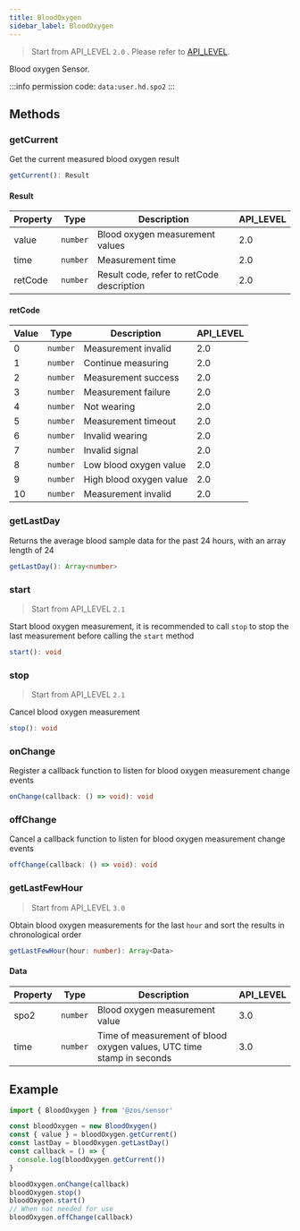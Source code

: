 ```yaml
---
title: BloodOxygen
sidebar_label: BloodOxygen
---
```


> Start from API_LEVEL `2.0` . Please refer to [API_LEVEL](../../../../guides/framework/device/compatibility.md).

Blood oxygen Sensor.

:::info
permission code: `data:user.hd.spo2`
:::

## Methods

### getCurrent

Get the current measured blood oxygen result

```ts
getCurrent(): Result
```

#### Result

| Property | Type                | Description                               | API_LEVEL |
| -------- | ------------------- | ----------------------------------------- | --------- |
| value    | <code>number</code> | Blood oxygen measurement values           | 2.0       |
| time     | <code>number</code> | Measurement time                          | 2.0       |
| retCode  | <code>number</code> | Result code, refer to retCode description | 2.0       |

#### retCode

| Value | Type                | Description             | API_LEVEL |
| ----- | ------------------- | ----------------------- | --------- |
| 0     | <code>number</code> | Measurement invalid     | 2.0       |
| 1     | <code>number</code> | Continue measuring      | 2.0       |
| 2     | <code>number</code> | Measurement success     | 2.0       |
| 3     | <code>number</code> | Measurement failure     | 2.0       |
| 4     | <code>number</code> | Not wearing             | 2.0       |
| 5     | <code>number</code> | Measurement timeout     | 2.0       |
| 6     | <code>number</code> | Invalid wearing         | 2.0       |
| 7     | <code>number</code> | Invalid signal          | 2.0       |
| 8     | <code>number</code> | Low blood oxygen value  | 2.0       |
| 9     | <code>number</code> | High blood oxygen value | 2.0       |
| 10    | <code>number</code> | Measurement invalid     | 2.0       |

### getLastDay

Returns the average blood sample data for the past 24 hours, with an array length of 24

```ts
getLastDay(): Array<number>
```

### start

> Start from API_LEVEL `2.1`

Start blood oxygen measurement, it is recommended to call `stop` to stop the last measurement before calling the `start` method

```ts
start(): void
```

### stop

> Start from API_LEVEL `2.1`

Cancel blood oxygen measurement

```ts
stop(): void
```

### onChange

Register a callback function to listen for blood oxygen measurement change events

```ts
onChange(callback: () => void): void
```

### offChange

Cancel a callback function to listen for blood oxygen measurement change events

```ts
offChange(callback: () => void): void
```

### getLastFewHour

> Start from API_LEVEL `3.0`

Obtain blood oxygen measurements for the last `hour` and sort the results in chronological order

```ts
getLastFewHour(hour: number): Array<Data>
```

#### Data

| Property | Type                | Description                                                           | API_LEVEL |
| -------- | ------------------- | --------------------------------------------------------------------- | --------- |
| spo2     | <code>number</code> | Blood oxygen measurement value                                        | 3.0       |
| time     | <code>number</code> | Time of measurement of blood oxygen values, UTC time stamp in seconds | 3.0       |

## Example

```js
import { BloodOxygen } from '@zos/sensor'

const bloodOxygen = new BloodOxygen()
const { value } = bloodOxygen.getCurrent()
const lastDay = bloodOxygen.getLastDay()
const callback = () => {
  console.log(bloodOxygen.getCurrent())
}

bloodOxygen.onChange(callback)
bloodOxygen.stop()
bloodOxygen.start()
// When not needed for use
bloodOxygen.offChange(callback)
```
